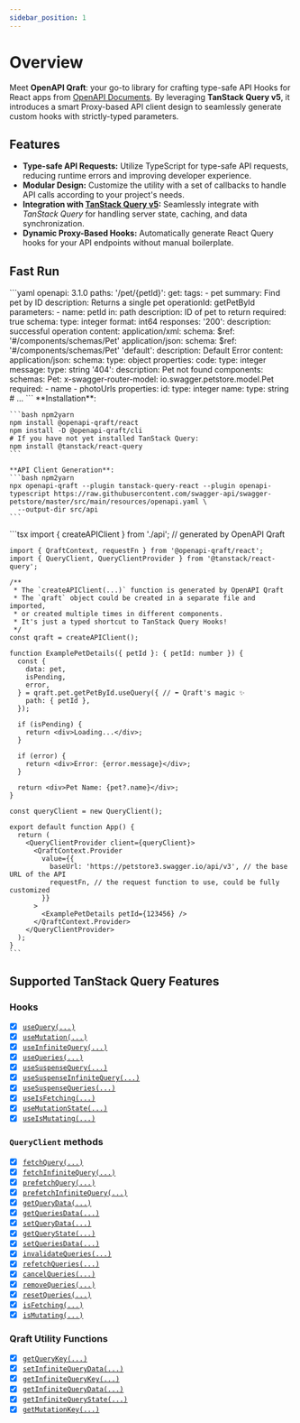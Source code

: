 ```yaml
---
sidebar_position: 1
---
```



# Overview

Meet **OpenAPI Qraft**: your go-to library for crafting type-safe API Hooks for React apps from
[OpenAPI Documents](https://learn.openapis.org/).
By leveraging **TanStack Query v5**, it introduces a smart Proxy-based API client design to seamlessly generate custom
hooks with strictly-typed parameters.

## Features

- **Type-safe API Requests:** Utilize TypeScript for type-safe API requests, reducing runtime errors and improving
  developer experience.
- **Modular Design:** Customize the utility with a set of callbacks to handle API calls according to your project's
  needs.
- **Integration with [TanStack Query v5](https://tanstack.com/query/v5):** Seamlessly integrate with _TanStack Query_
  for handling server state, caching, and data synchronization.
- **Dynamic Proxy-Based Hooks:** Automatically generate React Query hooks for your API endpoints without manual
  boilerplate.

## Fast Run

<Tabs>
  <TabItem value="openapi" label="1. OpenAPI Document">
    ```yaml
    openapi: 3.1.0
    paths:
      '/pet/{petId}':
        get:
          tags:
            - pet
          summary: Find pet by ID
          description: Returns a single pet
          operationId: getPetById
          parameters:
            - name: petId
              in: path
              description: ID of pet to return
              required: true
              schema:
                type: integer
                format: int64
          responses:
            '200':
              description: successful operation
              content:
                application/xml:
                  schema:
                    $ref: '#/components/schemas/Pet'
                application/json:
                  schema:
                    $ref: '#/components/schemas/Pet'
            'default':
              description: Default Error
              content:
                application/json:
                  schema:
                    type: object
                    properties:
                      code:
                        type: integer
                      message:
                        type: string
            '404':
              description: Pet not found
    components:
      schemas:
        Pet:
          x-swagger-router-model: io.swagger.petstore.model.Pet
          required:
            - name
            - photoUrls
          properties:
            id:
              type: integer
            name:
              type: string
          # ...
    ```
  </TabItem>
  <TabItem value="setup" label="2. Setup">
    **Installation**:

    ```bash npm2yarn
    npm install @openapi-qraft/react
    npm install -D @openapi-qraft/cli
    # If you have not yet installed TanStack Query:
    npm install @tanstack/react-query
    ```

    **API Client Generation**:
    ```bash npm2yarn
    npx openapi-qraft --plugin tanstack-query-react --plugin openapi-typescript https://raw.githubusercontent.com/swagger-api/swagger-petstore/master/src/main/resources/openapi.yaml \
      --output-dir src/api
    ```
  </TabItem>
  <TabItem value="react" label="3. React" default>
    ```tsx
    import { createAPIClient } from './api'; // generated by OpenAPI Qraft

    import { QraftContext, requestFn } from '@openapi-qraft/react';
    import { QueryClient, QueryClientProvider } from '@tanstack/react-query';

    /**
     * The `createAPIClient(...)` function is generated by OpenAPI Qraft
     * The `qraft` object could be created in a separate file and imported,
     * or created multiple times in different components.
     * It's just a typed shortcut to TanStack Query Hooks!
     */
    const qraft = createAPIClient();

    function ExamplePetDetails({ petId }: { petId: number }) {
      const {
        data: pet,
        isPending,
        error,
      } = qraft.pet.getPetById.useQuery({ // ⬅︎ Qraft's magic ✨
        path: { petId },
      });

      if (isPending) {
        return <div>Loading...</div>;
      }

      if (error) {
        return <div>Error: {error.message}</div>;
      }

      return <div>Pet Name: {pet?.name}</div>;
    }

    const queryClient = new QueryClient();

    export default function App() {
      return (
        <QueryClientProvider client={queryClient}>
          <QraftContext.Provider
            value={{
              baseUrl: 'https://petstore3.swagger.io/api/v3', // the base URL of the API
              requestFn, // the request function to use, could be fully customized
            }}
          >
            <ExamplePetDetails petId={123456} />
          </QraftContext.Provider>
        </QueryClientProvider>
      );
    }
    ```
  </TabItem>
</Tabs>

## Supported TanStack Query Features

### Hooks

- [x] [`useQuery(...)`](/hooks/useQuery.mdx)
- [x] [`useMutation(...)`](/hooks/useMutation.mdx)
- [x] [`useInfiniteQuery(...)`](/hooks/useInfiniteQuery.mdx)
- [x] [`useQueries(...)`](/hooks/useQueries.mdx)
- [x] [`useSuspenseQuery(...)`](/hooks/useSuspenseQuery.mdx)
- [x] [`useSuspenseInfiniteQuery(...)`](/hooks/useSuspenseInfiniteQuery.mdx)
- [x] [`useSuspenseQueries(...)`](/hooks/useSuspenseQueries.mdx)
- [x] [`useIsFetching(...)`](/hooks/useIsFetching.mdx)
- [x] [`useMutationState(...)`](/hooks/useMutationState.mdx)
- [x] [`useIsMutating(...)`](/hooks/useIsMutating.mdx)

### `QueryClient` methods

- [x] [`fetchQuery(...)`](/query-client/fetchQuery.mdx)
- [x] [`fetchInfiniteQuery(...)`](/query-client/fetchInfiniteQuery.mdx)
- [x] [`prefetchQuery(...)`](/query-client/prefetchQuery.mdx)
- [x] [`prefetchInfiniteQuery(...)`](/query-client/prefetchInfiniteQuery.mdx)
- [x] [`getQueryData(...)`](/query-client/getQueryData.mdx)
- [x] [`getQueriesData(...)`](/query-client/getQueriesData.mdx)
- [x] [`setQueryData(...)`](/query-client/setQueryData.mdx)
- [x] [`getQueryState(...)`](/query-client/getQueryState.mdx)
- [x] [`setQueriesData(...)`](/query-client/setQueriesData.mdx)
- [x] [`invalidateQueries(...)`](/query-client/invalidateQueries.mdx)
- [x] [`refetchQueries(...)`](/query-client/refetchQueries.mdx)
- [x] [`cancelQueries(...)`](/query-client/cancelQueries.mdx)
- [x] [`removeQueries(...)`](/query-client/removeQueries.mdx)
- [x] [`resetQueries(...)`](/query-client/resetQueries.mdx)
- [x] [`isFetching(...)`](/query-client/isFetching.mdx)
- [x] [`isMutating(...)`](/query-client/isMutating.mdx)

### Qraft Utility Functions

- [x] [`getQueryKey(...)`](/query-client/getQueryKey.mdx)
- [x] [`setInfiniteQueryData(...)`](/query-client/setInfiniteQueryData.mdx)
- [x] [`getInfiniteQueryKey(...)`](/query-client/getInfiniteQueryKey.mdx)
- [x] [`getInfiniteQueryData(...)`](/query-client/getInfiniteQueryData.mdx)
- [x] [`getInfiniteQueryState(...)`](/query-client/getInfiniteQueryState.mdx)
- [x] [`getMutationKey(...)`](/query-client/getMutationKey.mdx)
